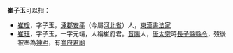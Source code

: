 '''崔子玉'''可以指：
* [[崔瑗|崔瑗]]，字子玉，[[涿郡|涿郡]][[安平縣|安平]]（今屬[[河北省|河北省]]）人，[[東漢|東漢]][[書法家|書法家]]
* [[崔府君|崔珏]]，字子玉，一字元靖，人稱崔府君。[[昔陽|昔陽]]人，[[唐太宗|唐太宗]]時[[長子縣|長子縣]][[縣令|縣令]]，歿後被奉為[[神明|神明]]，有[[崔府君廟|崔府君廟]]

{{disambig|Cat=三字崔姓人名消歧義}}